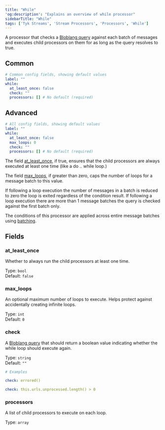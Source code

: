```yaml
---
title: "While"
'og:description': "Explains an overview of while processor"
sidebarTitle: "While"
tags: ['Tyk Streams', 'Stream Processors', 'Processors', 'While']
---
```


A processor that checks a [Bloblang query](/5.5/product-stack/tyk-streaming/guides/bloblang/overview) against each batch of messages and executes child processors on them for as long as the query resolves to true.

## Common

```yml
# Common config fields, showing default values
label: ""
while:
  at_least_once: false
  check: ""
  processors: [] # No default (required)
```

## Advanced

```yml
# All config fields, showing default values
label: ""
while:
  at_least_once: false
  max_loops: 0
  check: ""
  processors: [] # No default (required)
```

The field [at_least_once](/5.5/#at_least_once), if true, ensures that the child processors are always executed at least one time (like a do .. while loop.)

The field [max_loops](/5.5/#max_loops), if greater than zero, caps the number of loops for a message batch to this value.

If following a loop execution the number of messages in a batch is reduced to zero the loop is exited regardless of the condition result. If following a loop execution there are more than 1 message batches the query is checked against the first batch only.

The conditions of this processor are applied across entire message batches using [batching](/5.5/product-stack/tyk-streaming/configuration/common-configuration/batching).

## Fields

### at_least_once

Whether to always run the child processors at least one time.


Type: `bool`  
Default: `false`  

### max_loops

An optional maximum number of loops to execute. Helps protect against accidentally creating infinite loops.


Type: `int`  
Default: `0`  

### check

A [Bloblang query](/5.5/product-stack/tyk-streaming/guides/bloblang/overview) that should return a boolean value indicating whether the while loop should execute again.


Type: `string`  
Default: `""`  

```yml
# Examples

check: errored()

check: this.urls.unprocessed.length() > 0
```

### processors

A list of child processors to execute on each loop.


Type: `array`  
